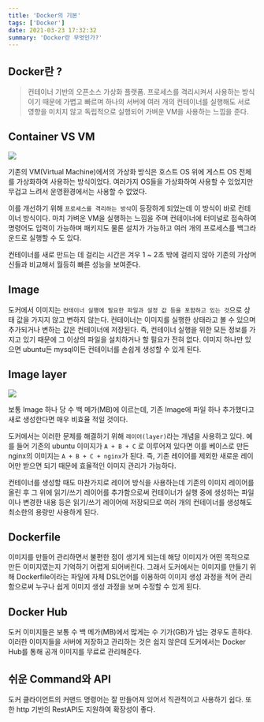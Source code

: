 ```yaml
---
title: 'Docker의 기본'
tags: ['Docker']
date: 2021-03-23 17:32:32
summary: 'Docker란 무엇인가?'
---
```


## Docker란 ?

> 컨테이너 기반의 오픈소스 가상화 플랫폼. 프로세스를 격리시켜서 사용하는 방식이기 때문에 가볍고 빠르며 하나의 서버에 여러 개의 컨테이너를 실행해도 서로 영향을 미치지 않고 독립적으로 실행되어 가벼운 VM을 사용하는 느낌을 준다.

## Container VS VM

![](/image/container-vs-vm.png)

기존의 VM(Virtual Machine)에서의 가상화 방식은 호스트 OS 위에 게스트 OS 전체를 가상화하여 사용하는 방식이었다. 여러가지 OS들을 가상화하여 사용할 수 있었지만 무겁고 느려서 운영환경에서는 사용할 수 없었다.

이를 개선하기 위해 `프로세스를 격리하는 방식`이 등장하게 되었는데 이 방식이 바로 컨테이너 방식이다. 마치 가벼운 VM을 실행하는 느낌을 주며 컨테이너에 터미널로 접속하여 명령어도 입력이 가능하며 패키지도 물론 설치가 가능하고 여러 개의 프로세스를 백그라운드로 실행할 수 도 있다.

컨테이너를 새로 만드는 데 걸리는 시간은 겨우 1 ~ 2초 밖에 걸리지 않아 기존의 가상머신들과 비교해서 월등히 빠른 성능을 보여준다.

## Image

도커에서 이미지는 `컨테이너 실행에 필요한 파일과 설정 값 등을 포함하고 있는 것`으로 상태 값을 가지지 않고 변하지 않는다. 컨테이너는 이미지를 실행한 상태라고 볼 수 있으며 추가되거나 변하는 값은 컨테이너에 저장된다. 즉, 컨테이너 실행을 위한 모든 정보를 가지고 있기 때문에 그 이상의 파일을 설치하거나 할 필요가 전혀 없다. 이미지 하나만 있으면 ubuntu든 mysql이든 컨테이너를 손쉽게 생성할 수 있게 된다.

## Image layer

![](/image/image-layer.png)

보통 Image 하나 당 수 백 메가(MB)에 이르는데, 기존 Image에 파일 하나 추가했다고 새로 생성한다면 매우 비효율 적일 것이다.

도커에서는 이러한 문제를 해결하기 위해 `레이어(layer)`라는 개념을 사용하고 있다.
예를 들어 기존의 ubuntu 이미지가 `A + B + C` 로 이루어져 있다면 이를 베이스로 만든 nginx의 이미지는 `A + B + C + nginx`가 된다. 즉, 기존 레이어를 제외한 새로운 레이어만 받으면 되기 때문에 효율적인 이미지 관리가 가능하다.

컨테이너를 생성할 때도 마찬가지로 레이어 방식을 사용하는데 기존의 이미지 레이어를 올린 후 그 위에 읽기/쓰기 레이어를 추가함으로써 컨테이너가 실행 중에 생성하는 파일이나 변경한 내용 등은 읽기/쓰기 레이어에 저장되므로 여러 개의 컨테이너를 생성해도 최소한의 용량만 사용하게 된다.

## Dockerfile

이미지를 만들어 관리하면서 불편한 점이 생기게 되는데 해당 이미지가 어떤 목적으로 만든 이미지였는지 기억하기 어렵게 되어버린다. 그래서 도커에서는 이미지를 만들기 위해 Dockerfile이라는 파일에 자체 DSL언어를 이용하여 이미지 생성 과정을 적어 관리함으로써 누구나 쉽게 이미지 생성 과정을 보며 수정할 수 있게 된다.

## Docker Hub

도커 이미지들은 보통 수 백 메가(MB)에서 많게는 수 기가(GB)가 넘는 경우도 흔하다. 이러한 이미지들을 서버에 저장하고 관리하는 것은 쉽지 않은데 도커에서는 Docker Hub를 통해 공개 이미지를 무료로 관리해준다.

## 쉬운 Command와 API

도커 클라이언트의 커맨드 명령어는 잘 만들어져 있어서 직관적이고 사용하기 쉽다. 또한 http 기반의 RestAPI도 지원하여 확장성이 좋다.
